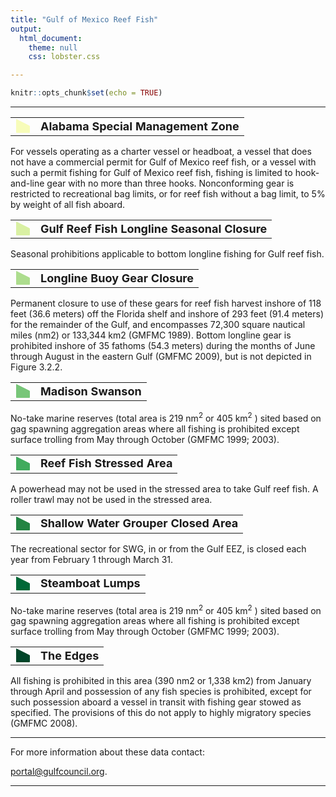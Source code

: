 ```yaml
---
title: "Gulf of Mexico Reef Fish"
output:
  html_document:
    theme: null
    css: lobster.css

---
```


```r
knitr::opts_chunk$set(echo = TRUE)
```
***
<!-- Alabama SMZ -->
<table><tr><td class="shape"><svg style="width:24px; height:22px;" xmlns="http://www.w3.org/2000/svg" version="1.1"><polygon class="plgn" style="fill: #f7fcb9; stroke: #f7fcb9; fill-opacity: 1; stroke-opacity: 1.0; stroke-width: 1;" points="1.5, 0.5 22.5, 11 22.5, 21.5 1.5, 21.5" /></svg></td><td class="value"><font size="4"><b>Alabama Special Management Zone</b></font></td></tr></table>


For vessels operating as a charter vessel or headboat, a vessel that does not have a commercial permit for Gulf of Mexico reef fish, or a vessel with such a permit fishing for Gulf of Mexico reef fish, fishing is limited to hook-and-line gear with no more than three hooks.  Nonconforming gear is restricted to recreational bag limits, or for reef fish without a bag limit, to 5% by weight of all fish aboard.

<!-- End Alabama SMZ -->
<!-- Gulf Reef Fish Longline Seasonal Closure -->
<table><tr><td class="shape"><svg style="width:24px; height:22px;" xmlns="http://www.w3.org/2000/svg" version="1.1"><polygon class="plgn" style="fill: #d9f0a3; stroke: #d9f0a3; fill-opacity: 1; stroke-opacity: 1.0; stroke-width: 1;" points="1.5, 0.5 22.5, 11 22.5, 21.5 1.5, 21.5" /></svg></td><td class="value"><font size="4"><b>Gulf Reef Fish Longline Seasonal Closure</b></font></td></tr></table>

Seasonal prohibitions applicable to bottom longline fishing for Gulf reef fish. 
<!-- End Gulf Reef Fish Longline Seasonal Closure -->


<!-- Longline/Buoy Gear Area Closure -->
<table><tr><td class="shape"><svg style="width:24px; height:22px;" xmlns="http://www.w3.org/2000/svg" version="1.1"><polygon class="plgn" style="fill: #addd8e; stroke: #addd8e; fill-opacity: 1; stroke-opacity: 1.0; stroke-width: 1;" points="1.5, 0.5 22.5, 11 22.5, 21.5 1.5, 21.5" /></svg></td><td class="value"><font size="4"><b>Longline Buoy Gear Closure</b></font></td></tr></table>


Permanent closure to use of these gears for reef fish harvest inshore of 118 feet (36.6 meters) off the Florida shelf and inshore of 293 feet (91.4 meters) for the remainder of the Gulf, and encompasses 72,300 square nautical miles (nm2) or 133,344 km2 (GMFMC 1989).  Bottom longline gear is prohibited inshore of 35 fathoms (54.3 meters) during the months of June through August in the eastern Gulf (GMFMC 2009), but is not depicted in Figure 3.2.2.
<!-- End Longline/Buoy Gear Area Closure -->


<!-- Madison-Swanson and Steamboat Lumps Marine Reserves -->
<table><tr><td class="shape"><svg style="width:24px; height:22px;" xmlns="http://www.w3.org/2000/svg" version="1.1"><polygon class="plgn" style="fill: #78c679; stroke: #78c679; fill-opacity: 1; stroke-opacity: 1.0; stroke-width: 1;" points="1.5, 0.5 22.5, 11 22.5, 21.5 1.5, 21.5" /></svg></td><td class="value"><font size="4"><b>Madison Swanson</b></font></td></tr></table>

No-take marine reserves (total area is 219 nm<sup>2</sup> or 405 km<sup>2</sup> ) sited based on gag spawning aggregation areas where all fishing is prohibited except surface trolling from May through October (GMFMC 1999; 2003).
<!-- EndMadison-Swanson and Steamboat Lumps Marine Reserves -->


<!-- Reef Fish Stressed Area -->

<table><tr><td class="shape"><svg style="width:24px; height:22px;" xmlns="http://www.w3.org/2000/svg" version="1.1"><polygon class="plgn" style="fill: #41ab5d; stroke: #41ab5d; fill-opacity: 1; stroke-opacity: 1.0; stroke-width: 1;" points="1.5, 0.5 22.5, 11 22.5, 21.5 1.5, 21.5" /></svg></td><td class="value"><font size="4"><b>Reef Fish Stressed Area</b></font></td></tr></table>

A powerhead may not be used in the stressed area to take Gulf reef fish. A roller trawl may not be used in the stressed area.

<!-- End Reef Fish Stressed Area -->

<!-- Shallow Water Group Closed Area -->
<table><tr><td class="shape"><svg style="width:24px; height:22px;" xmlns="http://www.w3.org/2000/svg" version="1.1"><polygon class="plgn" style="fill: #238443; stroke: #238443; fill-opacity: 1; stroke-opacity: 1.0; stroke-width: 1;" points="1.5, 0.5 22.5, 11 22.5, 21.5 1.5, 21.5" /></svg></td><td class="value"><font size="4"><b>Shallow Water Grouper Closed Area</b></font></td></tr></table>

The recreational sector for SWG, in or from the Gulf EEZ, is closed each year from February 1 through March 31.
<!-- End Shallow Water Group Closed Area -->

<!-- Steamboat Lumps Marine Reserve -->
<table><tr><td class="shape"><svg style="width:24px; height:22px;" xmlns="http://www.w3.org/2000/svg" version="1.1"><polygon class="plgn" style="fill: #006837; stroke: #006837; fill-opacity: 1; stroke-opacity: 1.0; stroke-width: 1;" points="1.5, 0.5 22.5, 11 22.5, 21.5 1.5, 21.5" /></svg></td><td class="value"><font size="4"><b>Steamboat Lumps</b></font></td></tr></table>

No-take marine reserves (total area is 219 nm<sup>2</sup> or 405 km<sup>2</sup> ) sited based on gag spawning aggregation areas where all fishing is prohibited except surface trolling from May through October (GMFMC 1999; 2003).
<!-- End Steamboat Lumps Marine Reserve -->


<!--The Edges Marine Reserve-->
<table><tr><td class="shape"><svg style="width:24px; height:22px;" xmlns="http://www.w3.org/2000/svg" version="1.1"><polygon class="plgn" style="fill: #004529; stroke: #004529; fill-opacity: 1; stroke-opacity: 1.0; stroke-width: 1;" points="1.5, 0.5 22.5, 11 22.5, 21.5 1.5, 21.5" /></svg></td><td class="value"><font size="4"><b>The Edges</b></font></td></tr></table>

All fishing is prohibited in this area (390 nm2 or 1,338 km2) from January through April and possession of any fish species is prohibited, except for such possession aboard a vessel in transit with fishing gear stowed as specified.  The provisions of this do not apply to highly migratory species (GMFMC 2008).
<!-- End The Edges Marine Reserve -->

***
<footer>
  <p>For more information about these data contact:</p>
  <p><a href="mailto:portal@gulfcouncil.org">
  portal@gulfcouncil.org</a>.</p>
</footer>

***